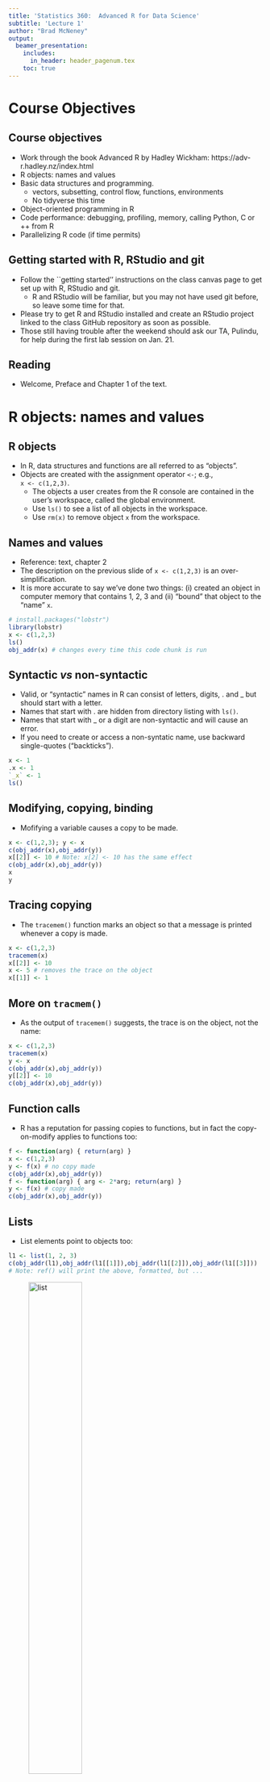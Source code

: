 ```yaml
---
title: 'Statistics 360:  Advanced R for Data Science'
subtitle: 'Lecture 1'
author: "Brad McNeney"
output: 
  beamer_presentation:
    includes:
      in_header: header_pagenum.tex
    toc: true
---
```


# Course Objectives

## Course objectives

- Work through the book Advanced R by Hadley Wickham: https://adv-r.hadley.nz/index.html
- R objects: names and values
- Basic data structures and programming.
    * vectors, subsetting, control flow, functions, environments
    * No tidyverse this time
- Object-oriented programming in R
- Code performance: debugging, profiling, memory, calling 
Python, C or ++ from R
- Parallelizing R code (if time permits)

## Getting started with R, RStudio and git

- Follow the ``getting started'' instructions on the class canvas 
page to get set up with R, RStudio and git.
    * R and RStudio will be familiar, but you may not have used git
    before, so leave some time for that.
- Please try to get R and RStudio installed and 
create an RStudio project linked to the class GitHub 
repository as soon as possible.
- Those still having trouble after the weekend should ask our TA, Pulindu,
for help during the first lab session on Jan. 21. 


## Reading 

- Welcome, Preface and Chapter 1 of the text.

# R objects: names and values

## R objects

- In R, data structures and functions are all referred to 
as "objects".
- Objects are created with the assignment operator `<-`; e.g.,  
`x <- c(1,2,3)`.
    - The objects a user creates from the R console are contained in
    the user's workspace, called the global environment. 
    - Use `ls()` to see a list of all objects in the workspace. 
    - Use `rm(x)` to remove object `x` from the workspace.

## Names and values

- Reference: text, chapter 2
- The description on the previous slide of `x <- c(1,2,3)` is
an over-simplification. 
- It is more accurate to say we've done two things: (i) created
an object in computer memory 
that contains 1, 2, 3 and (ii) "bound" that object to the 
"name" `x`.

\small

```r
# install.packages("lobstr")
library(lobstr)
x <- c(1,2,3)
ls()
obj_addr(x) # changes every time this code chunk is run
```

\normalsize

## Syntactic *vs* non-syntactic

* Valid, or "syntactic" names in R can consist of letters, digits, . 
and _ but should start with a letter.
* Names that start with . are hidden from directory listing with `ls()`.
* Names that start with _ or a digit are non-syntactic and will cause
an error.
* If you need to create or access a non-syntatic name, use backward
single-quotes ("backticks").

\small

```r
x <- 1
.x <- 1
`_x` <- 1
ls()
```



## Modifying, copying, binding

* Mofifying a variable causes a copy to be made.

\footnotesize

```r
x <- c(1,2,3); y <- x
c(obj_addr(x),obj_addr(y))
x[[2]] <- 10 # Note: x[2] <- 10 has the same effect
c(obj_addr(x),obj_addr(y))
x
y
```

## Tracing copying

* The `tracemem()` function marks an object so that a message is printed
whenever a copy is made.

\small

```r
x <- c(1,2,3)
tracemem(x)
x[[2]] <- 10
x <- 5 # removes the trace on the object
x[[1]] <- 1
```

## More on `tracmem()`

* As the output of `tracemem()` suggests, 
the trace is on the object, not the name:

\small

```r
x <- c(1,2,3)
tracemem(x)
y <- x
c(obj_addr(x),obj_addr(y))
y[[2]] <- 10
c(obj_addr(x),obj_addr(y))
```


## Function calls

* R has a reputation for passing copies to functions, but in fact the
copy-on-modify applies to functions too:

\footnotesize

```r
f <- function(arg) { return(arg) }
x <- c(1,2,3)
y <- f(x) # no copy made
c(obj_addr(x),obj_addr(y))
f <- function(arg) { arg <- 2*arg; return(arg) }
y <- f(x) # copy made
c(obj_addr(x),obj_addr(y))
```

## Lists

* List elements point to objects too:

\footnotesize


```r
l1 <- list(1, 2, 3)
c(obj_addr(l1),obj_addr(l1[[1]]),obj_addr(l1[[2]]),obj_addr(l1[[3]]))
# Note: ref() will print the above, formatted, but ...
```

![list](list.png){width=50%}

* (Note: ref() will print a nicely formatted version of the above, 
but it doesn't work with in my slides.)
# ```{r}
# ref(l1)
# ```


## Copy-on-modify in lists

* As you would expect, we only copy the list **elements** that
are modified, rather than the entire list.
    * `tracemem()` flags **any** change to the list

\footnotesize

```r
l1 <- list(c(1,2), c(3,4), c(5,6,7))
#c(obj_addr(l1),obj_addr(l1[[1]]),obj_addr(l1[[2]]),obj_addr(l1[[3]]))
ref(l1)
tracemem(l1)
l1[[1]] <- 55
#c(obj_addr(l1),obj_addr(l1[[1]]),obj_addr(l1[[2]]),obj_addr(l1[[3]]))
ref(l1)
```

## Copies of lists are "shallow"

\footnotesize

```r
l2 <- l1
l2[[3]] <- 111
c(obj_addr(l1),obj_addr(l1[[1]]),obj_addr(l1[[2]]),obj_addr(l1[[3]]))
c(obj_addr(l2),obj_addr(l2[[1]]),obj_addr(l2[[2]]),obj_addr(l2[[3]]))
```


## Data frames are lists ...

\footnotesize

```r
dd <- data.frame(x=1:3,y=4:6)
c(obj_addr(dd[[1]]),obj_addr(dd[[2]]))
dd[,2] <- 7:9
c(obj_addr(dd[[1]]),obj_addr(dd[[2]]))
dd[1,] <- c(11,22)
c(obj_addr(dd[[1]]),obj_addr(dd[[2]]))
dd[1,2] <- 111
c(obj_addr(dd[[1]]),obj_addr(dd[[2]]))
```

## Beware of data frame overhead

* Data frames are convenient, but the convenience comes at a cost.
    * Can illustrate by tracing copying when we modify columns.

\footnotesize

```r
dd <- data.frame(x=rnorm(100)) # try yourself with rnorm(1e7)
tracemem(dd)
dmed <- lapply(dd,median)
dd[[1]] <- dd[[1]] - dmed[[1]] # same as dd[,1] - dmed[[1]]
```

##

* Fewer copies if we do the same with a list.

\footnotesize

```r
ll <- list(x=rnorm(100))
tracemem(ll)
lmed <- lapply(ll,median)
ll[[1]] <- ll[[1]] - dmed[[1]]
```


## Modify-in-place

* The text claims two exceptions to the copy-on-modify, but
in my experiments environments are the only one:

![environments](env1.png){width=40%} ![environments](env2.png){width=40%}

\footnotesize

```r
e1 <- rlang::env(a = 1, b = 2, c = 3)
e2 <- e1
e1$c <- 4
e2$c
```


